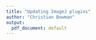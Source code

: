 ```yaml
---
title: "Updating ImageJ plugins"
author: "Christian Bowman"
output: 
  pdf_document: default
---
```


\section{Updating ImageJ plugins}

\subsection{Instructions:}

\begin{enumerate}
  \item Open ImageJ/ FIJI
  \item Go to "Help" on the far right. Scroll down and click "Update..."
    
      \begin{minipage}[t]{\linewidth}
      %test
        \raggedright
        \includegraphics[width=.8\linewidth]{/home/cb/gitrekt/itwasme-DIA/mules/docs/demo_imgs/scrot-morpho_01.png}%
        \medskip
      \end{minipage}
    
  \item Select "Manage update sites"
  
      \begin{minipage}[t]{\linewidth}   %https://tex.stackexchange.com/questions/46230/whats-the-best-way-to-include-graphics-in-an-enumerated-list
        \raggedright
        \includegraphics[width=.8\linewidth]{/home/cb/gitrekt/itwasme-DIA/mules/docs/demo_imgs/scrot-morpho_02.png}%
        \medskip
      \end{minipage}
      
  \item Scroll through the list and add "BioVoxxel" and "Morphology", then click "Apply Changes"
  
      \begin{minipage}[t]{\linewidth}   %https://tex.stackexchange.com/questions/46230/whats-the-best-way-to-include-graphics-in-an-enumerated-list
        \raggedright
        \includegraphics[width=.8\linewidth]{/home/cb/gitrekt/itwasme-DIA/mules/docs/demo_imgs/scrot-morpho_03.png}%
        \medskip
      \end{minipage}
  
  \item It should load some new files and give you a prompt to restart ImageJ/ FIJI. Restart ImageJ/ FIJI for the plugins to take effect.
  \item You should should now be able to use the "BioVoxxel" and "Morphology" plugins in your macros or through the menus ("Plugins" > "Morphology" > "Particles8")
  
      \begin{minipage}[t]{\linewidth}   %https://tex.stackexchange.com/questions/46230/whats-the-best-way-to-include-graphics-in-an-enumerated-list
        \raggedright
        \includegraphics[width=.8\linewidth]{/home/cb/gitrekt/itwasme-DIA/mules/docs/demo_imgs/scrot-morpho_04.png}%
        \medskip
      \end{minipage}

\end{enumerate}